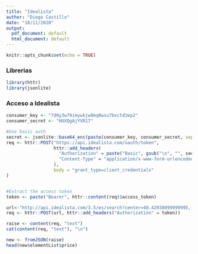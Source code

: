 ```yaml
---
title: "Idealista"
author: "Diego Castillo"
date: "18/11/2020"
output:
  pdf_document: default
  html_document: default
---
```


```r
knitr::opts_chunk$set(echo = TRUE)
```

### Librerias

```r
library(httr)
library(jsonlite)
```

### Acceso a Idealista


```r

consumer_key <- "7d0y3w79imywkjw8mq0wsu7bxctd3ep2"
consumer_secret <- "HUXQgAjYVR17"

#Use basic auth
secret <- jsonlite::base64_enc(paste(consumer_key, consumer_secret, sep = ":"))
req <- httr::POST("https://api.idealista.com/oauth/token",
                  httr::add_headers(
                    "Authorization" = paste("Basic", gsub("\n", "", secret)),
                    "Content-Type" = "application/x-www-form-urlencoded;charset=UTF-8"
                  ),
                  body = "grant_type=client_credentials"
)


#Extract the access token
token <- paste("Bearer", httr::content(req)$access_token)

url<-"http://api.idealista.com/3.5/es/search?center=40.42938099999995,-3.7097526269835726&country=es&maxItems=50&numPage=1&distance=452&propertyType=homes&operation=sale"
req <- httr::POST(url, httr::add_headers("Authorization" = token))

```


```r
raise <- content(req, "text")
cat(content(req, "text"), "\n")

new <- fromJSON(raise)
head(new$elementList$price)
```

